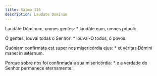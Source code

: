 ```yaml
---
title: Salmo 116
description: Laudate Dominum
---
```


<div class="side-by-side not-content">

Laudáte Dóminum, omnes gentes: * laudáte eum, omnes pópuli:

Ó gentes, louvai todas o Senhor: * louvai-O todos, ó povos:

Quóniam confirmáta est super nos misericórdia ejus: * et véritas Dómini manet in ætérnum.

Porque sobre nós foi confirmada a sua misericórdia: * e a verdade do Senhor permanece eternamente.

</div>
